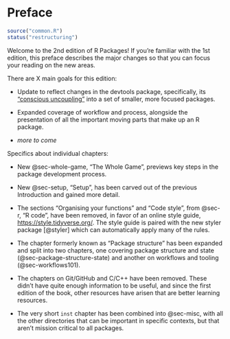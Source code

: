 # Preface {#sec-preface .unnumbered}

```r
source("common.R")
status("restructuring")
```

Welcome to the 2nd edition of R Packages!
If you're familiar with the 1st edition, this preface describes the major changes so that you can focus your reading on the new areas.

There are X main goals for this edition:

-   Update to reflect changes in the devtools package, specifically, its ["conscious uncoupling"](https://www.tidyverse.org/articles/2018/10/devtools-2-0-0/#conscious-uncoupling) into a set of smaller, more focused packages.

-   Expanded coverage of workflow and process, alongside the presentation of all the important moving parts that make up an R package.

-   *more to come*

Specifics about individual chapters:

-   New @sec-whole-game, "The Whole Game", previews key steps in the package development process.

-   New @sec-setup, "Setup", has been carved out of the previous Introduction and gained more detail.

-   The sections "Organising your functions" and "Code style", from @sec-r, "R code", have been removed, in favor of an online style guide, <https://style.tidyverse.org/>.
    The style guide is paired with the new styler package [@styler] which can automatically apply many of the rules.

-   The chapter formerly known as "Package structure" has been expanded and split into two chapters, one covering package structure and state (@sec-package-structure-state) and another on workflows and tooling (@sec-workflows101).

-   The chapters on Git/GitHub and C/C++ have been removed.
    These didn't have quite enough information to be useful, and since the first edition of the book, other resources have arisen that are better learning resources.

-   The very short `inst` chapter has been combined into @sec-misc, with all the other directories that can be important in specific contexts, but that aren't mission critical to all packages.

